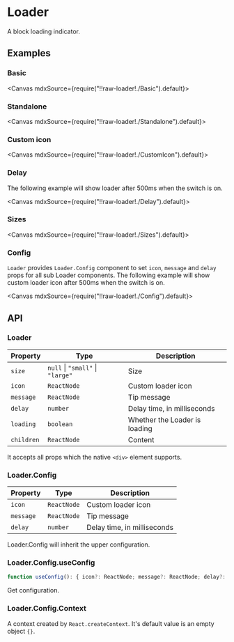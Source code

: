 
<Meta title="Feedbacks/Loader" />

# Loader

A block loading indicator.

## Examples

### Basic

<Canvas mdxSource={require("!!raw-loader!./Basic").default}>
  <Story id="examples-loader--basic" />
</Canvas>

### Standalone

<Canvas mdxSource={require("!!raw-loader!./Standalone").default}>
  <Story id="examples-loader--standalone" />
</Canvas>

### Custom icon

<Canvas mdxSource={require("!!raw-loader!./CustomIcon").default}>
  <Story id="examples-loader--custom-icon" />
</Canvas>

### Delay

The following example will show loader after 500ms when the switch is on.

<Canvas mdxSource={require("!!raw-loader!./Delay").default}>
  <Story id="examples-loader--delay" />
</Canvas>

### Sizes

<Canvas mdxSource={require("!!raw-loader!./Sizes").default}>
  <Story id="examples-loader--sizes" />
</Canvas>

### Config

`Loader` provides `Loader.Config` component to set `icon`, `message` and `delay` props for all sub Loader components. The following example will show custom loader icon after 500ms when the switch is on.

<Canvas mdxSource={require("!!raw-loader!./Config").default}>
  <Story id="examples-loader--config" />
</Canvas>

## API

### Loader

| Property   | Type                             | Description                   |
| ---------- | -------------------------------- | ----------------------------- |
| `size`     | `null` \| `"small"` \| `"large"` | Size                          |
| `icon`     | `ReactNode`                      | Custom loader icon            |
| `message`  | `ReactNode`                      | Tip message                   |
| `delay`    | `number`                         | Delay time, in milliseconds   |
| `loading`  | `boolean`                        | Whether the Loader is loading |
| `children` | `ReactNode`                      | Content                       |

It accepts all props which the native `<div>` element supports.

### Loader.Config

| Property  | Type        | Description                 |
| --------- | ----------- | --------------------------- |
| `icon`    | `ReactNode` | Custom loader icon          |
| `message` | `ReactNode` | Tip message                 |
| `delay`   | `number`    | Delay time, in milliseconds |

Loader.Config will inherit the upper configuration.

### Loader.Config.useConfig

```ts
function useConfig(): { icon?: ReactNode; message?: ReactNode; delay?: number };
```

Get configuration.

### Loader.Config.Context

A context created by `React.createContext`. It's default value is an empty object `{}`.
